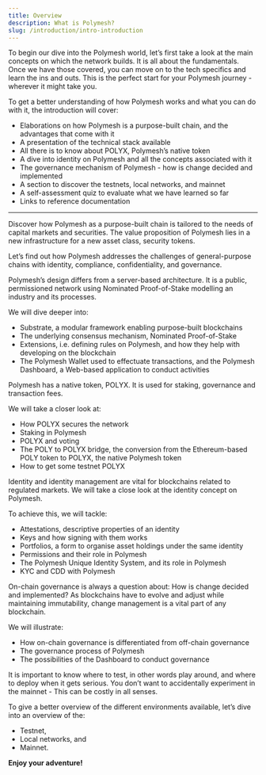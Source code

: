 ```yaml
---
title: Overview
description: What is Polymesh?
slug: /introduction/intro-introduction
---
```




To begin our dive into the Polymesh world, let’s first take a look at the main concepts on which the network builds. It is all about the fundamentals. Once we have those covered, you can move on to the tech specifics and learn the ins and outs. This is the perfect start for your Polymesh journey - wherever it might take you.

To get a better understanding of how Polymesh works and what you can do with it, the introduction will cover:
* Elaborations on how Polymesh is a purpose-built chain, and the advantages that come with it
* A presentation of the technical stack available
* All there is to know about POLYX, Polymesh’s native token
* A dive into identity on Polymesh and all the concepts associated with it
* The governance mechanism of Polymesh - how is change decided and implemented
* A section to discover the testnets, local networks, and mainnet
* A self-assessment quiz to evaluate what we have learned so far
* Links to reference documentation


***
<OverviewBox title="Why Polymesh?" linkHref="intro-why-polymesh" linkText="Why Polymesh?" imgSrc="/tmpAssets/01_why_polymesh-01.svg" floating="true">
	<p>Discover how Polymesh as a purpose-built chain is tailored to the needs of capital markets and securities. The value proposition of Polymesh lies in a new infrastructure for a new asset class, security tokens.</p>
	<p>Let’s find out how Polymesh addresses the challenges of general-purpose chains with identity, compliance, confidentiality, and governance.</p>
</OverviewBox>

<OverviewBox title="The technical stack" linkHref="#" linkText="Technical Stack" imgSrc="/tmpAssets/02_technical_stack-01.svg" floating="true">
	<p>Polymesh’s design differs from a server-based architecture. It is a public, permissioned network using Nominated Proof-of-Stake modelling an industry and its processes.</p>
	<p>We will dive deeper into:</p>
	<ul>
		<li>Substrate, a modular framework enabling purpose-built blockchains</li>
		<li>The underlying consensus mechanism, Nominated Proof-of-Stake</li>
		<li>Extensions, i.e. defining rules on Polymesh, and how they help with developing on the blockchain</li>
		<li>The Polymesh Wallet used to effectuate transactions, and the Polymesh Dashboard, a Web-based application to conduct activities</li>
	</ul>
</OverviewBox>

<OverviewBox title="POLYX" linkHref="#" linkText="POLYX" imgSrc="/tmpAssets/03_polyx-01.svg" floating="true">
	<p>Polymesh has a native token, POLYX. It is used for staking, governance and transaction fees.</p>
	<p>We will take a closer look at:</p>
	<ul>
		<li>How POLYX secures the network</li>
		<li>Staking in Polymesh</li>
		<li>POLYX and voting</li>
		<li>The POLY to POLYX bridge, the conversion from the Ethereum-based POLY token to POLYX, the native Polymesh token</li>
		<li>How to get some testnet POLYX</li>
	</ul>
</OverviewBox>

<OverviewBox title="Identity" linkHref="#" linkText="Identity" imgSrc="/tmpAssets/04_identity-01.svg" floating="true">
	<p>Identity and identity management are vital for blockchains related to regulated markets. We will take a close look at the identity concept on Polymesh.</p>
	<p>To achieve this, we will tackle:</p>
	<ul>
		<li>Attestations, descriptive properties of an identity</li>
		<li>Keys and how signing with them works</li>
		<li>Portfolios, a form to organise asset holdings under the same identity</li>
		<li>Permissions and their role in Polymesh</li>
		<li>The Polymesh Unique Identity System, and its role in Polymesh</li>
		<li>KYC and CDD with Polymesh</li>
	</ul>
</OverviewBox>

<OverviewBox title="Governance" linkHref="#" linkText="Governance" imgSrc="/tmpAssets/05_governance-01.svg" floating="true">
	<p>On-chain governance is always a question about: How is change decided and implemented? As blockchains have to evolve and adjust while maintaining immutability, change management is a vital part of any blockchain.</p>
	<p>We will illustrate:</p>
	<ul>
		<li>How on-chain governance is differentiated from off-chain governance</li>
		<li>The governance process of Polymesh</li>
		<li>The possibilities of the Dashboard to conduct governance</li>
	</ul>
</OverviewBox>

<OverviewBox title="Discovering the testnets, local networks, and mainnet" linkHref="#" linkText="Discovering the testnets, local networks, and mainnet" imgSrc="/tmpAssets/06_testnets_mainnet-01.svg" floating="true">
	<p>It is important to know where to test, in other words play around, and where to deploy when it gets serious. You don’t want to accidentally experiment in the mainnet - This can be costly in all senses.</p>
	<p>To give a better overview of the different environments available, let’s dive into an overview of the:</p>
	<ul>
		<li>Testnet,</li>
		<li>Local networks, and</li>
		<li>Mainnet.</li>
	</ul>
</OverviewBox>

**Enjoy your adventure!**
